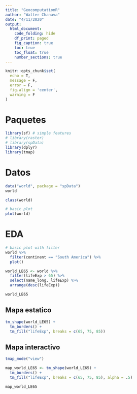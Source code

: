 ```yaml
---
title: "GeocomputationR"
author: "Walter Chanava"
date: "4/11/2020"
output: 
  html_document:
    code_folding: hide
    df_print: paged
    fig_caption: true
    toc: true
    toc_float: true
    number_sections: true
---
```


```r
knitr::opts_chunk$set(
  echo = T,
  message = F,
  error = F,
  fig.align = 'center',
  warning = F
)
```

# Paquetes

```r
library(sf) # simple features
# library(raster)
# library(spData)
library(dplyr)
library(tmap)
```

# Datos

```r
data("world", package = "spData")
world
```

```r
class(world)
```

```r
# basic plot
plot(world)
```

# EDA

```r
# basic plot with filter
world %>% 
  filter(continent == "South America") %>% 
  plot()
```

```r
world_LE65 <- world %>% 
  filter(lifeExp > 65) %>% 
  select(name_long, lifeExp) %>% 
  arrange(desc(lifeExp)) 

world_LE65
```

## Mapa estatico

```r
tm_shape(world_LE65) +
  tm_borders() +
  tm_fill("lifeExp", breaks = c(65, 75, 85))
```

## Mapa interactivo

```r
tmap_mode("view")

map_world_LE65 <- tm_shape(world_LE65) +
  tm_borders() +
  tm_fill("lifeExp", breaks = c(65, 75, 85), alpha = .5)

map_world_LE65
```
